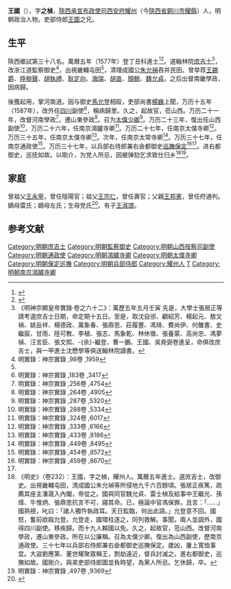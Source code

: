 {{Otheruses|王国 (消歧义)}}
{{明清人物信息框
| 姓名 = 王國
| 原名 =
| 圖片名稱= 
| 圖片大小 =
| 圖片說明 = 
| 最高職務 = 巡撫保定兵部右侍郎兼都察院右僉都御史
| 國家 = 大明 
| 爵位 =
| 籍貫 = 陝西西安府耀州
| 族裔 = 
| 字號 = 字之楨
| 諡號 =
| 出生日期 = 生年不详
| 出生地點 = 
| 逝世日期 = 卒年不详
| 逝世地點 =
| 墓葬 =
| 配偶 = 
| 親屬 = 弟 [[王圖_(萬曆進士)|王圖]]
| 出身 =
* 萬曆五年丁丑科同進士出身
| 經歷 =
| 著作 =  
}}
'''王國'''（{{bd|?||?|}}），字'''之楨'''，[[陝西承宣布政使司|陝西承宣布政使司]][[西安府|西安府]][[耀州|耀州]]（今[[陝西省|陝西省]][[銅川市|銅川市]][[耀縣|耀縣]]）人，明朝政治人物。吏部侍郎[[王圖_(萬曆進士)|王圖]]之兄。

==生平==
陝西鄉試第三十八名。萬曆五年（1577年）登丁丑科進士<ref>{{Cite book|title=《皇明贡举考》卷五|last=（明）[[张朝瑞|张朝瑞]]|first=|publisher=《续修四库全书》史部第828册|year=|isbn=|location=|pages=}}</ref><ref>{{Cite book|title=贡举志五种 上|last=鲁小俊，江俊伟著|first=|publisher=武汉：武汉大学出版社|year=2009|isbn=978-7-307-07043-1|location=|pages=}}</ref>。選翰林院[[庶吉士|庶吉士]]<ref>《明神宗顯皇帝實錄·卷之六十二》：萬歷五年五月壬寅 先是，大學士張居正等請考選庶吉士日期，命定期十五日。至是，取沈自邠、顧紹芳、楊起元、敖文禎、姚岳祥、楊德政、萬象春、張鼎思、莊履豐、馮琦、費尚伊、何雒書、史繼宸、甘雨、陸可教、李植、張志、馬象乾、林休徵、張養蒙、高尚忠、馮夢禎、汪言臣、張文熙、-{余}-繼登、曹一鵬、王國、吳堯弼卷進呈，命俱改庶吉士，與一甲進士沈懋學等俱送翰林院讀書。</ref>，改浙江道監察御史<ref name="明實錄：神宗實錄 ,98卷 ,1959">明實錄：神宗實錄 ,98卷 ,1959</ref>，出視畿輔屯田<ref name="明實錄：神宗實錄 ,98卷 ,1959"/>，清理成國公[[朱允禎|朱允禎]]吞并民田。曾举荐[[王錫爵|王錫爵]]、[[陸樹聲|陸樹聲]]、[[胡執禮|胡執禮]]、[[耿定向|耿定向]]、[[海瑞|海瑞]]、[[胡直|胡直]]、[[顏鯨|顏鯨]]、[[魏允貞|魏允貞]]。之后出督南畿學政，因病歸。

後獲起用，掌河南道。因与御史[[馬允登|馬允登]]相殴，吏部尚書[[楊巍|楊巍]]上聞，万历十五年（1587年），改外任[[四川|四川]]副使<ref>明實錄：神宗實錄 ,183卷 ,3417</ref>，稱病歸里。久之，起故官，莅山西。万历二十一年，改督河南學政<ref>明實錄：神宗實錄 ,256卷 ,4754</ref>，遷山東參政<ref>明實錄：神宗實錄 ,264卷 ,4905</ref>。召为[[太僕少卿|太僕少卿]]<ref>明實錄：神宗實錄 ,287卷 ,5320</ref>。万历二十三年，復出任山西副使<ref>明實錄：神宗實錄 ,288卷 ,5334</ref>，万历二十六年，任南京鴻臚寺卿<ref>明實錄：神宗實錄 ,324卷 ,6017</ref>。万历二十七年，任南京太僕寺卿<ref>明實錄：神宗實錄 ,333卷 ,6166</ref>。万历三十五年，任南京太僕寺卿<ref>明實錄：神宗實錄 ,433卷 ,8186</ref>。次年，任南京太常寺卿<ref>明實錄：神宗實錄 ,449卷 ,8495</ref>。万历三十七年，任南京通政使<ref>明實錄：神宗實錄 ,454卷 ,8572</ref>。万历三十七年，以兵部右侍郎兼右僉都御史[[保定巡撫|巡撫保定]]<ref name="明實錄：神宗實錄 ,459卷 ,8670">明實錄：神宗實錄 ,459卷 ,8670</ref><ref name="明實錄：神宗實錄 ,459卷 ,8670"/>。进右都御史，巡抚如故。以剛介，为党人所忌，因被弹劾乞求致仕归乡<ref>《明史》（卷232）：王國，字之楨，耀州人。萬曆五年進士。選庶吉士，改御史。出視畿輔屯田，清成國公朱允禎等所侵地九千六百餘頃。張居正疾篤，疏薦其座主潘晟入內閣，帝從之。國與同官魏允貞、雷士楨及給事中王繼光、孫煒、牛惟炳、張鼎思抗言不可，寢其命。已，極論中官馮保罪。且言：「……」國熟視，叱曰：「諸人獨忤執政耳。天日監臨，何出此語。」允登意不回。國怒，奮前欲毆允登。允登走，國環柱逐之，同列救解。事聞，兩人並調外，國得四川副使。移疾歸。而十九人賴國以免。久之，起故官，蒞山西。改督河南學政，遷山東參政。所在以公廉稱。召為太僕少卿。復出為山西副使，歷南京通政使。三十七年以兵部右侍郎兼右僉都御史巡撫保定。歲凶，屢上寬恤事宜。大盜劉應第、董世耀聚眾稱王，剽劫遠近，督兵討滅之。進右都御史，巡撫如故。國剛介。與弟吏部侍郎圖並負時望，為黨人所忌。乞休歸，卒。</ref><ref>明實錄：神宗實錄 ,497卷 ,9369</ref>。

==家庭==
曾祖父[[王永寧|王永寧]]，曾任陰陽官；祖父[[王宗仁|王宗仁]]，曾任壽官；父親[[王邦憲|王邦憲]]，曾任府通判。嫡母雷氏；嫡母左氏；生母党氏<ref>{{Cite book|title=天一阁藏明代科举录选刊 登科录 点校本|last=龚延明主编|first=|publisher=宁波出版社|year=2016|isbn=978-7-5526-2320-8|location=宁波|pages=|quote=《天一閣藏明代科舉錄選刊.登科錄》之《萬曆五年丁丑科登科錄》}}</ref>。有子[[王淑璟|王淑璟]]。

==参考文献==
{{reflist|2}}

{{萬曆五年丁丑科殿試金榜}}
{{DEFAULTSORT:Wang王}}
[[Category:明朝庶吉士|Category:明朝庶吉士]]
[[Category:明朝監察御史|Category:明朝監察御史]]
[[Category:明朝山西按察司副使|Category:明朝山西按察司副使]]
[[Category:明朝通政使|Category:明朝通政使]]
[[Category:明朝鴻臚寺卿|Category:明朝鴻臚寺卿]]
[[Category:明朝太僕寺卿|Category:明朝太僕寺卿]]
[[Category:明朝保定巡撫|Category:明朝保定巡撫]]
[[Category:明朝兵部侍郎|Category:明朝兵部侍郎]]
[[Category:耀州人|Category:耀州人]]
[[Category:王姓|T]]
[[Category:明朝南京鴻臚寺卿|Category:明朝南京鴻臚寺卿]]